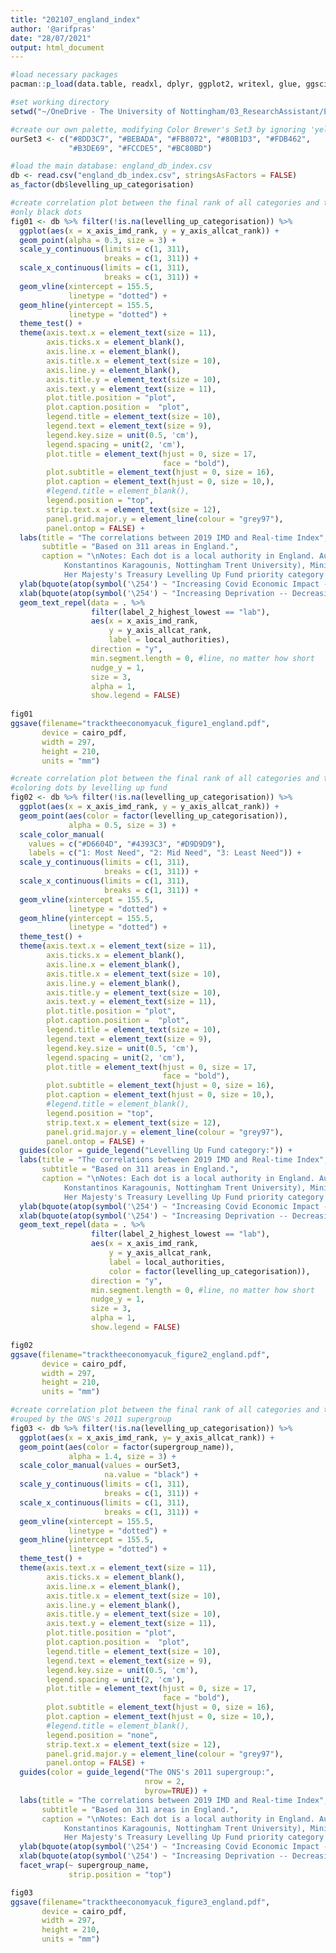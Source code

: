 ```yaml
---
title: "202107_england_index"
author: '@arifpras'
date: "28/07/2021"
output: html_document
---
```


```r
#load necessary packages
pacman::p_load(data.table, readxl, dplyr, ggplot2, writexl, glue, ggsci, RColorBrewer, viridis, ggrepel, tidyverse, ggthemes, ggpubr, usethis, corrplot, cowplot, wesanderson, openxlsx, xlsx, xtable, egg, grid, arrow, lubridate, zoo, TTR)

#set working directory
setwd("~/OneDrive - The University of Nottingham/03_ResearchAssistant/EconomicTracker/LevellingFund/20210728")
```

```r
#create our own palette, modifying Color Brewer's Set3 by ignoring 'yellow'
ourSet3 <- c("#8DD3C7", "#BEBADA", "#FB8072", "#80B1D3", "#FDB462",
             "#B3DE69", "#FCCDE5", "#BC80BD")
```

```r
#load the main database: england_db_index.csv
db <- read.csv("england_db_index.csv", stringsAsFactors = FALSE)
as_factor(db$levelling_up_categorisation)
```

```r
#create correlation plot between the final rank of all categories and the imd 2019 rank
#only black dots
fig01 <- db %>% filter(!is.na(levelling_up_categorisation)) %>% 
  ggplot(aes(x = x_axis_imd_rank, y = y_axis_allcat_rank)) +
  geom_point(alpha = 0.3, size = 3) +
  scale_y_continuous(limits = c(1, 311),
                     breaks = c(1, 311)) +
  scale_x_continuous(limits = c(1, 311),
                     breaks = c(1, 311)) +
  geom_vline(xintercept = 155.5, 
             linetype = "dotted") +
  geom_hline(yintercept = 155.5, 
             linetype = "dotted") +
  theme_test() +
  theme(axis.text.x = element_text(size = 11),
        axis.ticks.x = element_blank(),
        axis.line.x = element_blank(),
        axis.title.x = element_text(size = 10),
        axis.line.y = element_blank(),
        axis.title.y = element_text(size = 10),
        axis.text.y = element_text(size = 11),
        plot.title.position = "plot",
        plot.caption.position =  "plot",
        legend.title = element_text(size = 10),
        legend.text = element_text(size = 9),
        legend.key.size = unit(0.5, 'cm'),
        legend.spacing = unit(2, 'cm'),
        plot.title = element_text(hjust = 0, size = 17,
                                  face = "bold"),
        plot.subtitle = element_text(hjust = 0, size = 16),
        plot.caption = element_text(hjust = 0, size = 10,),
        #legend.title = element_blank(),
        legend.position = "top",
        strip.text.x = element_text(size = 12),
        panel.grid.major.y = element_line(colour = "grey97"),
        panel.ontop = FALSE) +
  labs(title = "The correlations between 2019 IMD and Real-time Index",
       subtitle = "Based on 311 areas in England.",
       caption = "\nNotes: Each dot is a local authority in England. Author calculations derived from Office for National Statistics, Experian, Fable Data, Huq, Decision Maker Panel (derived by Will Rossiter & 
            Konstantinos Karagounis, Nottingham Trent University), Ministry of Housing, Communities & Local Government English Index of Multiple Deprivation (2019) and 
            Her Majesty's Treasury Levelling Up Fund priority category datasets.") +
  ylab(bquote(atop(symbol('\254') ~ "Increasing Covid Economic Impact -- Decreasing Covid Economic Impact" ~ symbol( '\256'), "(Ranking of Real-Time Index)"))) +
  xlab(bquote(atop(symbol('\254') ~ "Increasing Deprivation -- Decreasing Deprivation" ~ symbol('\256'), "(Ranking of English Index of Multiple Deprivation, 2019)"))) +
  geom_text_repel(data = . %>%
                  filter(label_2_highest_lowest == "lab"),
                  aes(x = x_axis_imd_rank,
                      y = y_axis_allcat_rank,
                      label = local_authorities),
                  direction = "y",
                  min.segment.length = 0, #line, no matter how short
                  nudge_y = 1,
                  size = 3,
                  alpha = 1,
                  show.legend = FALSE)
  
fig01
ggsave(filename="tracktheeconomyacuk_figure1_england.pdf",
       device = cairo_pdf, 
       width = 297, 
       height = 210, 
       units = "mm")
```

```r
#create correlation plot between the final rank of all categories and the imd 2019 rank 
#coloring dots by levelling up fund
fig02 <- db %>% filter(!is.na(levelling_up_categorisation)) %>% 
  ggplot(aes(x = x_axis_imd_rank, y = y_axis_allcat_rank)) +
  geom_point(aes(color = factor(levelling_up_categorisation)), 
             alpha = 0.5, size = 3) +
  scale_color_manual(
    values = c("#D6604D", "#4393C3", "#D9D9D9"),
    labels = c("1: Most Need", "2: Mid Need", "3: Least Need")) +
  scale_y_continuous(limits = c(1, 311),
                     breaks = c(1, 311)) +
  scale_x_continuous(limits = c(1, 311),
                     breaks = c(1, 311)) +
  geom_vline(xintercept = 155.5, 
             linetype = "dotted") +
  geom_hline(yintercept = 155.5, 
             linetype = "dotted") +
  theme_test() +
  theme(axis.text.x = element_text(size = 11),
        axis.ticks.x = element_blank(),
        axis.line.x = element_blank(),
        axis.title.x = element_text(size = 10),
        axis.line.y = element_blank(),
        axis.title.y = element_text(size = 10),
        axis.text.y = element_text(size = 11),
        plot.title.position = "plot",
        plot.caption.position =  "plot",
        legend.title = element_text(size = 10),
        legend.text = element_text(size = 9),
        legend.key.size = unit(0.5, 'cm'),
        legend.spacing = unit(2, 'cm'),
        plot.title = element_text(hjust = 0, size = 17,
                                  face = "bold"),
        plot.subtitle = element_text(hjust = 0, size = 16),
        plot.caption = element_text(hjust = 0, size = 10,),
        #legend.title = element_blank(),
        legend.position = "top",
        strip.text.x = element_text(size = 12),
        panel.grid.major.y = element_line(colour = "grey97"),
        panel.ontop = FALSE) +
  guides(color = guide_legend("Levelling Up Fund category:")) +
  labs(title = "The correlations between 2019 IMD and Real-time Index",
       subtitle = "Based on 311 areas in England.",
       caption = "\nNotes: Each dot is a local authority in England. Author calculations derived from Office for National Statistics, Experian, Fable Data, Huq, Decision Maker Panel (derived by Will Rossiter & 
            Konstantinos Karagounis, Nottingham Trent University), Ministry of Housing, Communities & Local Government English Index of Multiple Deprivation (2019) and 
            Her Majesty's Treasury Levelling Up Fund priority category datasets.") +
  ylab(bquote(atop(symbol('\254') ~ "Increasing Covid Economic Impact -- Decreasing Covid Economic Impact" ~ symbol( '\256'), "(Ranking of Real-Time Index)"))) +
  xlab(bquote(atop(symbol('\254') ~ "Increasing Deprivation -- Decreasing Deprivation" ~ symbol('\256'), "(Ranking of English Index of Multiple Deprivation, 2019)"))) +
  geom_text_repel(data = . %>%
                  filter(label_2_highest_lowest == "lab"),
                  aes(x = x_axis_imd_rank,
                      y = y_axis_allcat_rank,
                      label = local_authorities,
                      color = factor(levelling_up_categorisation)),
                  direction = "y",
                  min.segment.length = 0, #line, no matter how short
                  nudge_y = 1,
                  size = 3,
                  alpha = 1,
                  show.legend = FALSE)

fig02
ggsave(filename="tracktheeconomyacuk_figure2_england.pdf",
       device = cairo_pdf, 
       width = 297, 
       height = 210, 
       units = "mm")
```

```r
#create correlation plot between the final rank of all categories and the imd 2019 rank
#rouped by the ONS's 2011 supergroup
fig03 <- db %>% filter(!is.na(levelling_up_categorisation)) %>% 
  ggplot(aes(x = x_axis_imd_rank, y= y_axis_allcat_rank)) +
  geom_point(aes(color = factor(supergroup_name)), 
             alpha = 1.4, size = 3) +
  scale_color_manual(values = ourSet3, 
                     na.value = "black") +
  scale_y_continuous(limits = c(1, 311),
                     breaks = c(1, 311)) +
  scale_x_continuous(limits = c(1, 311),
                     breaks = c(1, 311)) +
  geom_vline(xintercept = 155.5, 
             linetype = "dotted") +
  geom_hline(yintercept = 155.5, 
             linetype = "dotted") +
  theme_test() +
  theme(axis.text.x = element_text(size = 11),
        axis.ticks.x = element_blank(),
        axis.line.x = element_blank(),
        axis.title.x = element_text(size = 10),
        axis.line.y = element_blank(),
        axis.title.y = element_text(size = 10),
        axis.text.y = element_text(size = 11),
        plot.title.position = "plot",
        plot.caption.position =  "plot",
        legend.title = element_text(size = 10),
        legend.text = element_text(size = 9),
        legend.key.size = unit(0.5, 'cm'),
        legend.spacing = unit(2, 'cm'),
        plot.title = element_text(hjust = 0, size = 17,
                                  face = "bold"),
        plot.subtitle = element_text(hjust = 0, size = 16),
        plot.caption = element_text(hjust = 0, size = 10,),
        #legend.title = element_blank(),
        legend.position = "none",
        strip.text.x = element_text(size = 12),
        panel.grid.major.y = element_line(colour = "grey97"),
        panel.ontop = FALSE) +
  guides(color = guide_legend("The ONS's 2011 supergroup:",
                              nrow = 2,
                              byrow=TRUE)) +
  labs(title = "The correlations between 2019 IMD and Real-time Index",
       subtitle = "Based on 311 areas in England.",
       caption = "\nNotes: Each dot is a local authority in England. Author calculations derived from Office for National Statistics, Experian, Fable Data, Huq, Decision Maker Panel (derived by Will Rossiter & 
            Konstantinos Karagounis, Nottingham Trent University), Ministry of Housing, Communities & Local Government English Index of Multiple Deprivation (2019) and 
            Her Majesty's Treasury Levelling Up Fund priority category datasets.") +
  ylab(bquote(atop(symbol('\254') ~ "Increasing Covid Economic Impact -- Decreasing Covid Economic Impact" ~ symbol( '\256'), "(Ranking of Real-Time Index)"))) +
  xlab(bquote(atop(symbol('\254') ~ "Increasing Deprivation -- Decreasing Deprivation" ~ symbol('\256'), "(Ranking of English Index of Multiple Deprivation, 2019)"))) +
  facet_wrap(~ supergroup_name,
             strip.position = "top")

fig03
ggsave(filename="tracktheeconomyacuk_figure3_england.pdf",
       device = cairo_pdf, 
       width = 297, 
       height = 210, 
       units = "mm")
```

